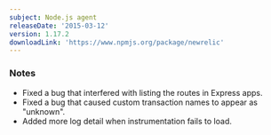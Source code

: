 ```yaml
---
subject: Node.js agent
releaseDate: '2015-03-12'
version: 1.17.2
downloadLink: 'https://www.npmjs.org/package/newrelic'
---
```


### Notes

* Fixed a bug that interfered with listing the routes in Express apps.
* Fixed a bug that caused custom transaction names to appear as "unknown".
* Added more log detail when instrumentation fails to load.
